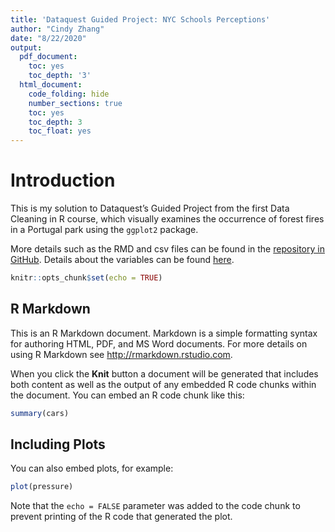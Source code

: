 ```yaml
---
title: 'Dataquest Guided Project: NYC Schools Perceptions'
author: "Cindy Zhang"
date: "8/22/2020"
output: 
  pdf_document:
    toc: yes
    toc_depth: '3'
  html_document:
    code_folding: hide
    number_sections: true
    toc: yes
    toc_depth: 3
    toc_float: yes
---
```


# Introduction

This is my solution to Dataquest's Guided Project from the first Data Cleaning in R course, which visually examines the occurrence of forest fires in a Portugal park using the `ggplot2` package. 

More details such as the RMD and csv files can be found in the [repository in GitHub](https://github.com/chundychang/DQ-Rpracticeproject). Details about the variables can be found [here](https://data.cityofnewyork.us/Education/2011-NYC-School-Survey/mnz3-dyi8).


```r
knitr::opts_chunk$set(echo = TRUE)
```

## R Markdown

This is an R Markdown document. Markdown is a simple formatting syntax for authoring HTML, PDF, and MS Word documents. For more details on using R Markdown see <http://rmarkdown.rstudio.com>.

When you click the **Knit** button a document will be generated that includes both content as well as the output of any embedded R code chunks within the document. You can embed an R code chunk like this:

```r
summary(cars)
```

## Including Plots

You can also embed plots, for example:

```r
plot(pressure)
```

Note that the `echo = FALSE` parameter was added to the code chunk to prevent printing of the R code that generated the plot.
